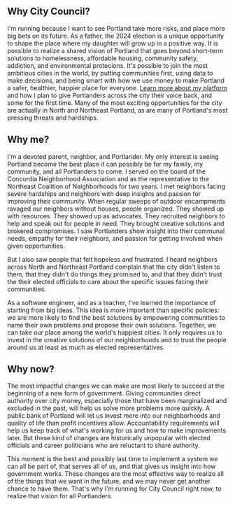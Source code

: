 ## Why City Council?

I'm running because I want to see Portland take more risks, and place more big bets on its future. As a father, the 2024 election is a unique opportunity to shape the place where my daughter will grow up in a positive way. It is possible to realize a shared vision of Portland that goes beyond short-term solutions to homelessness, affordable housing, community safety, addiction, and environmental protecions. It's possible to join the most ambitious cities in the world, by putting communities first, using data to make decisions, and being smart with how we use money to make Portland a safer, healthier, happier place for everyone. [Learn more about my platform](/platform) and how I plan to give Portlanders across the city their voice back, and some for the first time. Many of the most exciting opportunities for the city are actually in North and Northeast Portland, as are many of Portland's most pressing threats and hardships.

## Why me?

I'm a devoted parent, neighbor, and Portlander. My only interest is seeing Portland become the best place it can possibly be for my family, my community, and all Portlanders to come. I served on the board of the Concordia Neighborhood Association and as the representative to the Northeast Coalition of Neighborhoods for two years. I met neighbors facing severe hardships and neighbors with deep insights and passion for improving their community. When regular sweeps of outdoor encampments ravaged our neighbors without houses, people organized. They showed up with resources. They showed up as advocates. They recruited neighbors to help and speak out for people in need. They brought creative solutions and brokered compromises. I saw Portlanders show insight into their communal needs, empathy for their neighbors, and passion for getting involved when given opportunities.

But I also saw people that felt hopeless and frustrated. I heard neighbors across North and Northeast Portland complain that the city didn't listen to them, that they didn't do things they promised to, and that they didn't trust the their elected officials to care about the specific issues facing their communities.

As a software engineer, and as a teacher, I've learned the importance of starting from big ideas. This idea is more important than specific policies: we are more likely to find the best solutions by empowering communities to name their own problems and propose their own solutions. Together, we can take our place among the world's happiest cities. It only requires us to invest in the creative solutions of our neighborhoods and to trust the people around us at least as much as elected representatives.

## Why now?

The most impactful changes we can make are most likely to succeed at the beginning of a new form of government. Giving communities direct authority over city money, especially those that have been marginalized and excluded in the past, will help us solve more problems more quickly. A public bank of Portland will let us invest more into our neighborhoods and quality of life than profit incentives allow. Accountability requirements will help us keep track of what's working for us and how to make improvements later. But these kind of changes are historically unpopular with elected officials and career politicians who are reluctant to share authority.

This moment is the best and possibly last time to implement a system we can all be part of, that serves all of us, and that gives us insight into how government works. These changes are the most effective way to realize all of the things that we want in the future, and we may never get another chance to have them. That's why I'm running for City Council right now, to realize that vision for all Portlanders.